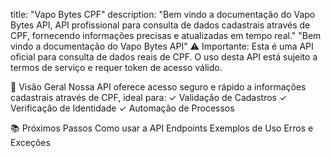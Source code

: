 title: "Vapo Bytes CPF" description: "Bem vindo a documentação do Vapo Bytes API, API profissional para consulta de dados cadastrais através de CPF, fornecendo informações precisas e atualizadas em tempo real."
"Bem vindo a documentação do Vapo Bytes API"
⚠️ Importante: Esta é uma API oficial para consulta de dados reais de CPF. O uso desta API está sujeito a termos de serviço e requer token de acesso válido.

🌟 Visão Geral
Nossa API oferece acesso seguro e rápido a informações cadastrais através de CPF, ideal para: ✓ Validação de Cadastros ✓ Verificação de Identidade ✓ Automação de Processos

📚 Próximos Passos
Como usar a API
Endpoints
Exemplos de Uso
Erros e Exceções

